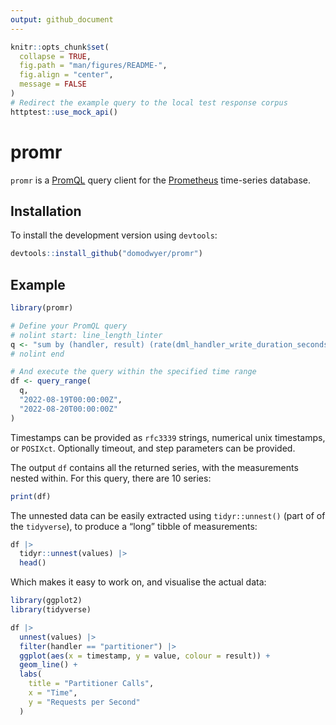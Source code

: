 ```yaml
---
output: github_document
---
```


<!-- README.md is generated from README.Rmd. Please edit that file -->

```r
knitr::opts_chunk$set(
  collapse = TRUE,
  fig.path = "man/figures/README-",
  fig.align = "center",
  message = FALSE
)
# Redirect the example query to the local test response corpus
httptest::use_mock_api()
```

# promr

`promr` is a [PromQL] query client for the [Prometheus] time-series database.

[PromQL]: https://prometheus.io/docs/prometheus/latest/querying/basics/
[Prometheus]: https://prometheus.io/

## Installation

To install the development version using `devtools`:

``` r
devtools::install_github("domodwyer/promr")
```

## Example

```r
library(promr)

# Define your PromQL query
# nolint start: line_length_linter
q <- "sum by (handler, result) (rate(dml_handler_write_duration_seconds_count{}[1m]))"
# nolint end

# And execute the query within the specified time range
df <- query_range(
  q,
  "2022-08-19T00:00:00Z",
  "2022-08-20T00:00:00Z"
)
```

Timestamps can be provided as `rfc3339` strings, numerical unix timestamps, or
`POSIXct`. Optionally timeout, and step parameters can be provided.

The output `df` contains all the returned series, with the measurements nested
within. For this query, there are 10 series:

```r
print(df)
```

The unnested data can be easily extracted using `tidyr::unnest()` (part of of
the `tidyverse`), to produce a “long” tibble of measurements:

```r
df |>
  tidyr::unnest(values) |>
  head()
```

Which makes it easy to work on, and visualise the actual data:

```r
library(ggplot2)
library(tidyverse)

df |>
  unnest(values) |>
  filter(handler == "partitioner") |>
  ggplot(aes(x = timestamp, y = value, colour = result)) +
  geom_line() +
  labs(
    title = "Partitioner Calls",
    x = "Time",
    y = "Requests per Second"
  )
```
